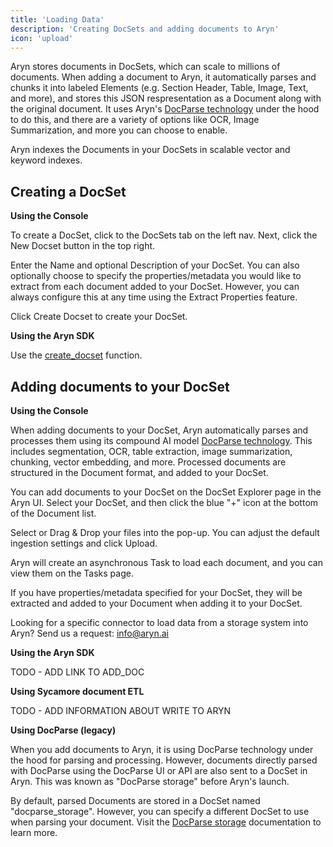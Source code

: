 ```yaml
---
title: 'Loading Data'
description: 'Creating DocSets and adding documents to Aryn'
icon: 'upload'
---
```


Aryn stores documents in DocSets, which can scale to millions of documents. When adding a document to Aryn, it automatically parses and chunks it into labeled Elements (e.g. Section Header, Table, Image, Text, and more), and stores this JSON respresentation as a Document along with the original document. It uses Aryn's [DocParse technology](https://www.aryn.ai/docparse) under the hood to do this, and there are a variety of options like OCR, Image Summarization, and more you can choose to enable. 

Aryn indexes the Documents in your DocSets in scalable vector and keyword indexes.


## Creating a DocSet

**Using the Console**

To create a DocSet, click to the DocSets tab on the left nav. Next, click the New Docset button in the top right.

Enter the Name and optional Description of your DocSet. You can also optionally choose to specify the properties/metadata you would like to extract from each document added to your DocSet. However, you can always configure this at any time using the Extract Properties feature.

Click Create Docset to create your DocSet.

**Using the Aryn SDK**

Use the [create_docset](https://docs.aryn.ai/sdk-reference/storage#example) function. 


## Adding documents to your DocSet

**Using the Console**

When adding documents to your DocSet, Aryn automatically parses and processes them using its compound AI model [DocParse technology](https://www.aryn.ai/docparse). This includes segmentation, OCR, table extraction, image summarization, chunking, vector embedding, and more. Processed documents are structured in the Document format, and added to your DocSet.


You can add documents to your DocSet on the DocSet Explorer page in the Aryn UI. Select your DocSet, and then click the blue "+" icon at the bottom of the Document list. 

Select or Drag & Drop your files into the pop-up. You can adjust the default ingestion settings and click Upload.

Aryn will create an asynchronous Task to load each document, and you can view them on the Tasks page.

If you have properties/metadata specified for your DocSet, they will be extracted and added to your Document when adding it to your DocSet.

Looking for a specific connector to load data from a storage system into Aryn? Send us a request: info@aryn.ai


**Using the Aryn SDK**

TODO - ADD LINK TO ADD_DOC


**Using Sycamore document ETL**

TODO - ADD INFORMATION ABOUT WRITE TO ARYN


**Using DocParse (legacy)**

When you add documents to Aryn, it is using DocParse technology under the hood for parsing and processing. However, documents directly parsed with DocParse using the DocParse UI or API are also sent to a DocSet in Aryn. This was known as "DocParse storage" before Aryn's launch.

By default, parsed Documents are stored in a DocSet named "docparse_storage". However, you can specify a different DocSet to use when parsing your document. Visit the [DocParse storage](https://docs.aryn.ai/docparse/storage) documentation to learn more.